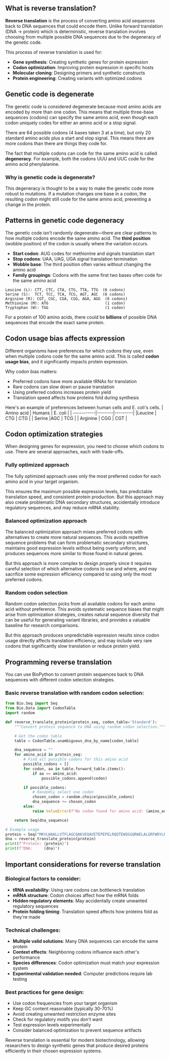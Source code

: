 ## What is reverse translation?

**Reverse translation** is the process of converting amino acid sequences back to DNA sequences that could encode them. Unlike forward translation (DNA → protein) which is deterministic, reverse translation involves choosing from multiple possible DNA sequences due to the degeneracy of the genetic code.

This process of reverse translation is used for:

- **Gene synthesis**: Creating synthetic genes for protein expression
- **Codon optimization**: Improving protein expression in specific hosts
- **Molecular cloning**: Designing primers and synthetic constructs
- **Protein engineering**: Creating variants with optimized codons

## Genetic code is degenerate

The genetic code is considered degenerate because most amino acids are encoded by more than one codon. This means that multiple three-base sequences (codons) can specify the same amino acid, even though each codon uniquely codes for either an amino acid or a stop signal.

There are 64 possible codons (4 bases taken 3 at a time), but only 20 standard amino acids plus a start and stop signal. This means there are more codons than there are things they code for.

The fact that multiple codons can code for the same amino acid is called **degeneracy**. For example, both the codons UUU and UUC code for the amino acid phenylalanine.

### Why is genetic code is degenerate?

This degeneracy is thought to be a way to make the genetic code more robust to mutations. If a mutation changes one base in a codon, the resulting codon might still code for the same amino acid, preventing a change in the protein.

## Patterns in genetic code degeneracy

The genetic code isn't randomly degenerate—there are clear patterns to how multiple codons encode the same amino acid. The **third position** (wobble position) of the codon is usually where the variation occurs.

- **Start codon**: AUG codes for methionine and signals translation start
- **Stop codons**: UAA, UAG, UGA signal translation termination
- **Wobble base**: The third position often varies without changing the amino acid
- **Family groupings**: Codons with the same first two bases often code for the same amino acid

```
Leucine (L): CTT, CTC, CTA, CTG, TTA, TTG  (6 codons)
Serine (S):  TCT, TCC, TCA, TCG, AGT, AGC  (6 codons)
Arginine (R): CGT, CGC, CGA, CGG, AGA, AGG  (6 codons)
Methionine (M): ATG                         (1 codon)
Tryptophan (W): TGG                         (1 codon)
```

For a protein of 100 amino acids, there could be **billions** of possible DNA sequences that encode the exact same protein.

## Codon usage bias affects expression

Different organisms have preferences for which codons they use, even when multiple codons code for the same amino acid. This is called **codon usage bias**, and it significantly impacts protein expression.

Why codon bias matters:

- Preferred codons have more available tRNAs for translation
- Rare codons can slow down or pause translation
- Using preferred codons increases protein yield
- Translation speed affects how proteins fold during synthesis

Here's an example of preferences between human cells and E. coli's cells.
| Amino acid | Humans | E. coli |
| -----------|--------|---------|
|Leucine | CTG | CTG |
| Serine |AGC | TCG |
| Arginine | CGG | CGT |

## Codon optimization strategies

When designing genes for expression, you need to choose which codons to use. There are several approaches, each with trade-offs.

### Fully optimized approach

The fully optimized approach uses only the most preferred codon for each amino acid in your target organism.

This ensures the maximum possible expression levels, has predictable translation speed, and consistent protein production. But this approach may also create problematic DNA secondary structures, accidentally introduce regulatory sequences, and may reduce mRNA stability.

### Balanced optimization approach

The balanced optimization approach mixes preferred codons with alternatives to create more natural sequences. This avoids repetitive sequence problems that can form problematic secondary structures, maintains good expression levels without being overly uniform, and produces sequences more similar to those found in natural genes.

But this approach is more complex to design properly since it requires careful selection of which alternative codons to use and where, and may sacrifice some expression efficiency compared to using only the most preferred codons.

### Random codon selection

Random codon selection picks from all available codons for each amino acid without preference. This avoids systematic sequence biases that might arise from optimization strategies, creates natural sequence diversity that can be useful for generating variant libraries, and provides a valuable baseline for research comparisons.

But this approach produces unpredictable expression results since codon usage directly affects translation efficiency, and may include very rare codons that significantly slow translation or reduce protein yield.

## Programming reverse translation

You can use BioPython to convert protein sequences back to DNA sequences with different codon selection strategies.

### Basic reverse translation with random codon selection:

```python
from Bio.Seq import Seq
from Bio.Data import CodonTable
import random

def reverse_translate_protein(protein_seq, codon_table='Standard'):
    """Convert protein sequence to DNA using random codon selection."""

    # Get the codon table
    table = CodonTable.unambiguous_dna_by_name[codon_table]

    dna_sequence = ""
    for amino_acid in protein_seq:
        # Find all possible codons for this amino acid
        possible_codons = []
        for codon, aa in table.forward_table.items():
            if aa == amino_acid:
                possible_codons.append(codon)

        if possible_codons:
            # Randomly select one codon
            chosen_codon = random.choice(possible_codons)
            dna_sequence += chosen_codon
        else:
            raise ValueError(f"No codon found for amino acid: {amino_acid}")

    return Seq(dna_sequence)

# Example usage
protein = Seq("MKVLWAALLVTFLAGCQAKVEQAVETEPEPELRQQTEWQSGQRWELALGRFWDYLRWVQTLSEQVQEELLSSQVTQELRALMDETAQ")
dna = reverse_translate_protein(protein)
print(f"Protein: {protein}")
print(f"DNA:     {dna}")
```

## Important considerations for reverse translation

### Biological factors to consider:

- **tRNA availability**: Using rare codons can bottleneck translation
- **mRNA structure**: Codon choices affect how the mRNA folds
- **Hidden regulatory elements**: May accidentally create unwanted regulatory sequences
- **Protein folding timing**: Translation speed affects how proteins fold as they're made

### Technical challenges:

- **Multiple valid solutions**: Many DNA sequences can encode the same protein
- **Context effects**: Neighboring codons influence each other's performance
- **Species differences**: Codon optimization must match your expression system
- **Experimental validation needed**: Computer predictions require lab testing

### Best practices for gene design:

- Use codon frequencies from your target organism
- Keep GC content reasonable (typically 30-70%)
- Avoid creating unwanted restriction enzyme sites
- Check for regulatory motifs you don't want
- Test expression levels experimentally
- Consider balanced optimization to prevent sequence artifacts

Reverse translation is essential for modern biotechnology, allowing researchers to design synthetic genes that produce desired proteins efficiently in their chosen expression systems.
